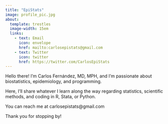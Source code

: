 ```yaml
---
title: "EpiStats"
image: profile_pic.jpg
about:
  template: trestles
  image-width: 15em
  links:
    - text: Email
      icon: envelope
      href: mailto:carlosepistats@gmail.com
    - text: Twitter
      icon: twitter
      href: https://twitter.com/CarlosEpiStats
---
```


Hello there! I'm Carlos Fernández, MD, MPH, and I'm passionate about biostatistics, epidemiology, and programming.

Here, I'll share whatever I learn along the way regarding statistics, scientific methods, and coding in R, Stata, or Python.

You can reach me at carlosepistats@gmail.com

Thank you for stopping by!
